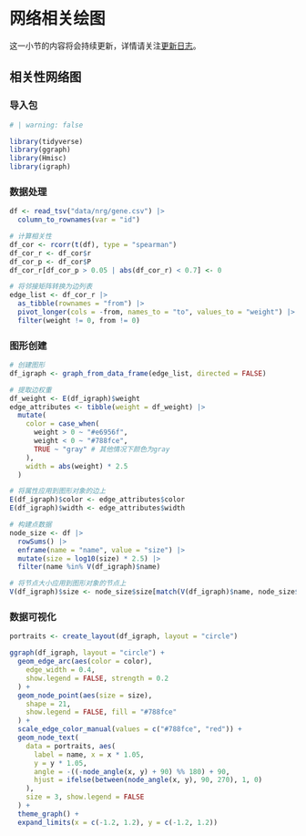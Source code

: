 # 网络相关绘图 {#sec-NetworkRelatedGraph}

::: callout-warning
这一小节的内容将会持续更新，详情请关注[更新日志](Advancedggplot2.qmd)。
:::

## 相关性网络图

### 导入包

```{r}
# | warning: false

library(tidyverse)
library(ggraph)
library(Hmisc)
library(igraph)
```

### 数据处理

```{r}
df <- read_tsv("data/nrg/gene.csv") |>
  column_to_rownames(var = "id")

# 计算相关性
df_cor <- rcorr(t(df), type = "spearman")
df_cor_r <- df_cor$r
df_cor_p <- df_cor$P
df_cor_r[df_cor_p > 0.05 | abs(df_cor_r) < 0.7] <- 0

# 将邻接矩阵转换为边列表
edge_list <- df_cor_r |>
  as_tibble(rownames = "from") |>
  pivot_longer(cols = -from, names_to = "to", values_to = "weight") |>
  filter(weight != 0, from != 0)
```

### 图形创建

```{r}
# 创建图形
df_igraph <- graph_from_data_frame(edge_list, directed = FALSE)

# 提取边权重
df_weight <- E(df_igraph)$weight
edge_attributes <- tibble(weight = df_weight) |>
  mutate(
    color = case_when(
      weight > 0 ~ "#e6956f",
      weight < 0 ~ "#788fce",
      TRUE ~ "gray" # 其他情况下颜色为gray
    ),
    width = abs(weight) * 2.5
  )

# 将属性应用到图形对象的边上
E(df_igraph)$color <- edge_attributes$color
E(df_igraph)$width <- edge_attributes$width

# 构建点数据
node_size <- df |>
  rowSums() |>
  enframe(name = "name", value = "size") |>
  mutate(size = log10(size) * 2.5) |>
  filter(name %in% V(df_igraph)$name)

# 将节点大小应用到图形对象的节点上
V(df_igraph)$size <- node_size$size[match(V(df_igraph)$name, node_size$name)]
```

### 数据可视化

```{r}
portraits <- create_layout(df_igraph, layout = "circle")

ggraph(df_igraph, layout = "circle") +
  geom_edge_arc(aes(color = color),
    edge_width = 0.4,
    show.legend = FALSE, strength = 0.2
  ) +
  geom_node_point(aes(size = size),
    shape = 21,
    show.legend = FALSE, fill = "#788fce"
  ) +
  scale_edge_color_manual(values = c("#788fce", "red")) +
  geom_node_text(
    data = portraits, aes(
      label = name, x = x * 1.05,
      y = y * 1.05,
      angle = -((-node_angle(x, y) + 90) %% 180) + 90,
      hjust = ifelse(between(node_angle(x, y), 90, 270), 1, 0)
    ),
    size = 3, show.legend = FALSE
  ) +
  theme_graph() +
  expand_limits(x = c(-1.2, 1.2), y = c(-1.2, 1.2))
```